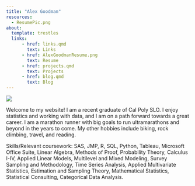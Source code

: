 ```yaml
---
title: "Alex Goodman"
resources: 
  - ResumePic.png
about:
  template: trestles
  links: 
      - href: links.qmd
        text: Links
      - href: AlexGoodmanResume.png
        text: Resume
      - href: projects.qmd
        text: Projects
      - href: blog.qmd
        text: Blog
---
```


![](AlexG.jpeg)

Welcome to my website! I am a recent graduate of Cal Poly SLO. I enjoy statistics and working with data, and I am on a path forward towards a great career. I am a marathon runner with big goals to run ultramarathons and beyond in the years to come. My other hobbies include biking, rock climbing, travel, and reading.

Skills/Relevant coursework: SAS, JMP, R, SQL, Python, Tableau, Microsoft Office Suite, Linear Algebra, Methods of Proof, Probability Theory, Calculus I-IV, Applied Linear Models, Multilevel and Mixed Modeling, Survey Sampling and Methodology, Time Series Analysis, Applied Multivariate Statistics, Estimation and Sampling Theory, Mathematical Statistics, Statistical Consulting, Categorical Data Analysis.

